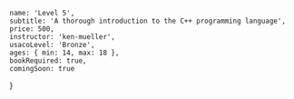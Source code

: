	name: 'Level 5',
	subtitle: 'A thorough introduction to the C++ programming language',
	price: 500,
	instructor: 'ken-mueller',
	usacoLevel: 'Bronze',
	ages: { min: 14, max: 18 },
	bookRequired: true,
	comingSoon: true
}
